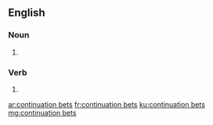 ==English==

===Noun===
{{head|en|plural}}

# {{plural of|continuation bet|lang=en}}

===Verb===
{{head|en|verb form}}

# {{en-third-person singular of|continuation bet}}

[[ar:continuation bets]]
[[fr:continuation bets]]
[[ku:continuation bets]]
[[mg:continuation bets]]